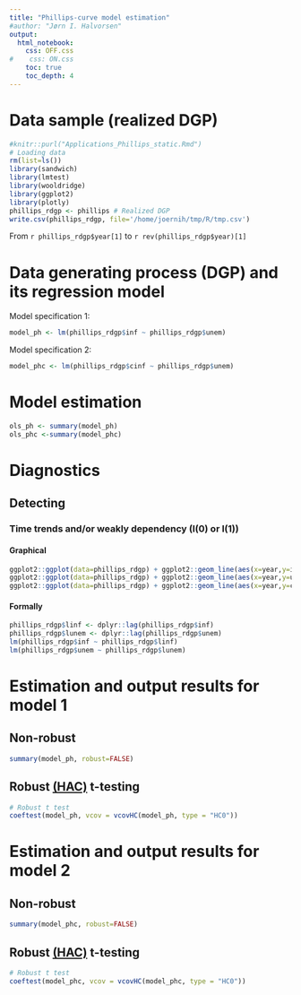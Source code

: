 ```yaml
---
title: "Phillips-curve model estimation"
#author: "Jørn I. Halvorsen"
output:
  html_notebook:
    css: OFF.css
#    css: ON.css
    toc: true
    toc_depth: 4
---
```


# Data sample (realized DGP)
```r
#knitr::purl("Applications_Phillips_static.Rmd")
# Loading data
rm(list=ls())
library(sandwich)
library(lmtest)
library(wooldridge)
library(ggplot2)
library(plotly)
phillips_rdgp <- phillips # Realized DGP
write.csv(phillips_rdgp, file='/home/joernih/tmp/R/tmp.csv')
```

From `r phillips_rdgp$year[1]` to `r rev(phillips_rdgp$year)[1]`

# Data generating process (DGP) and its regression model

Model specification 1:
\begin{equation}
inf_{t} = \beta_{0} +\beta_{1}unem_{t} + u_{t}, t=1,2,...,n
\end{equation}

```r
model_ph <- lm(phillips_rdgp$inf ~ phillips_rdgp$unem)
```

Model specification 2:
\begin{equation}
\Delta inf_{t} = \beta_{0} +\beta_{1} unem_{t} + u_{t}, t=1,2,...,n
\end{equation}

```r
model_phc <- lm(phillips_rdgp$cinf ~ phillips_rdgp$unem)
```

# Model estimation

```r
ols_ph <- summary(model_ph)
ols_phc <-summary(model_phc)
```

# Diagnostics
## Detecting
### Time trends and/or weakly dependency (I(0) or I(1))

#### Graphical

```r
ggplot2::ggplot(data=phillips_rdgp) + ggplot2::geom_line(aes(x=year,y=inf))
ggplot2::ggplot(data=phillips_rdgp) + ggplot2::geom_line(aes(x=year,y=unem))
ggplot2::ggplot(data=phillips_rdgp) + ggplot2::geom_line(aes(x=year,y=cinf))
```

#### Formally

```r
phillips_rdgp$linf <- dplyr::lag(phillips_rdgp$inf)
phillips_rdgp$lunem <- dplyr::lag(phillips_rdgp$unem)
lm(phillips_rdgp$inf ~ phillips_rdgp$linf)
lm(phillips_rdgp$unem ~ phillips_rdgp$lunem)
```

# Estimation and output results for model 1
## Non-robust
```r
summary(model_ph, robust=FALSE)
```

## Robust [(HAC)](https://www.r-econometrics.com/methods/hcrobusterrors/) t-testing

```r
# Robust t test
coeftest(model_ph, vcov = vcovHC(model_ph, type = "HC0"))
```

# Estimation and output results for model 2

## Non-robust
```r
summary(model_phc, robust=FALSE)
```

## Robust [(HAC)](https://www.r-econometrics.com/methods/hcrobusterrors/) t-testing

```r
# Robust t test
coeftest(model_phc, vcov = vcovHC(model_phc, type = "HC0"))
```

